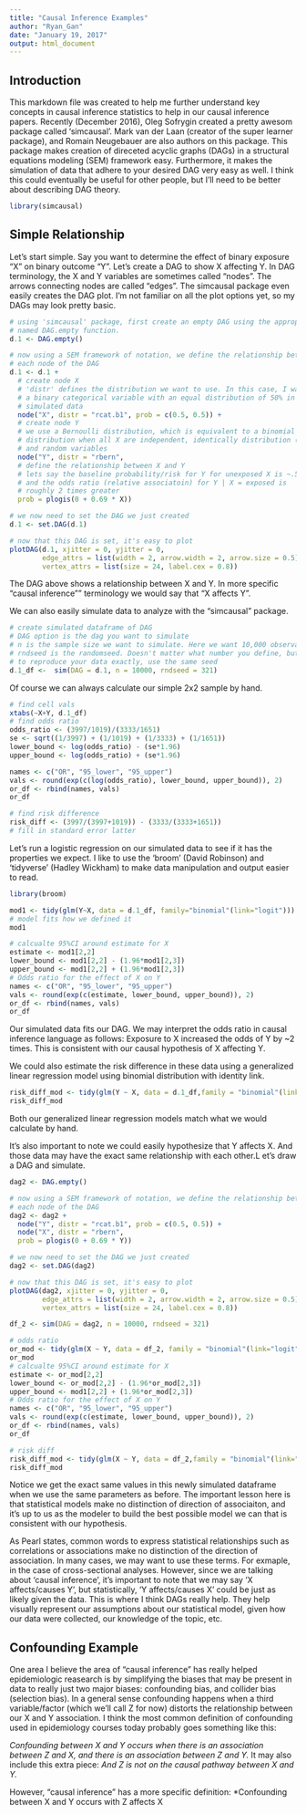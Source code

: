 ```yaml
---
title: "Causal Inference Examples"
author: "Ryan_Gan"
date: "January 19, 2017"
output: html_document
---
```


## Introduction

This markdown file was created to help me further understand key concepts in causal inference statistics to help in our causal inference papers. Recently (December 2016), Oleg Sofrygin created a pretty awesom package called 'simcausal'. Mark van der Laan (creator of the super learner package), and Romain Neugebauer are also authors on this package. This package makes creation of direceted acyclic graphs (DAGs) in a structural equations modeling (SEM) framework easy. Furthermore, it makes the simulation of data that adhere to your desired DAG very easy as well. I think this could eventually be useful for other people, but I'll need to be better about describing DAG theory.

```r
library(simcausal)
```

## Simple Relationship

Let's start simple. Say you want to determine the effect of binary exposure "X" on binary outcome "Y". Let's create a DAG to show X affecting Y. In DAG terminology, the X and Y variables are sometimes called "nodes". The arrows connecting nodes are called "edges". 
The simcausal package even easily creates the DAG plot. I'm not familiar on all the plot options yet, so my DAGs may look pretty basic.

```r
# using 'simcausal' package, first create an empty DAG using the appropriately
# named DAG.empty function.
d.1 <- DAG.empty()

# now using a SEM framework of notation, we define the relationship between 
# each node of the DAG
d.1 <- d.1 +
  # create node X
  # 'distr' defines the distribution we want to use. In this case, I want
  # a binary categorical variable with an equal distribution of 50% in the 
  # simulated data
  node("X", distr = "rcat.b1", prob = c(0.5, 0.5)) +  
  # create node Y
  # we use a Bernoulli distribution, which is equivalent to a binomial 
  # distribution when all X are independent, identically distribution (iid)
  # and random variables
  node("Y", distr = "rbern",
  # define the relationship between X and Y
  # lets say the baseline probability/risk for Y for unexposed X is ~.50
  # and the odds ratio (relative associatoin) for Y | X = exposed is 
  # roughly 2 times greater
  prob = plogis(0 + 0.69 * X))

# we now need to set the DAG we just created
d.1 <- set.DAG(d.1)

# now that this DAG is set, it's easy to plot
plotDAG(d.1, xjitter = 0, yjitter = 0,
        edge_attrs = list(width = 2, arrow.width = 2, arrow.size = 0.5),
        vertex_attrs = list(size = 24, label.cex = 0.8))

```

The DAG above shows a relationship between X and Y. In more specific "causal inference"" terminology we would say that "X affects Y".

We can also easily simulate data to analyze with the "simcausal" package. 

```r
# create simulated dataframe of DAG
# DAG option is the dag you want to simulate
# n is the sample size we want to simulate. Here we want 10,000 observatoins
# rndseed is the randomseed. Doesn't matter what number you define, but if you want
# to reproduce your data exactly, use the same seed
d.1_df <-  sim(DAG = d.1, n = 10000, rndseed = 321)

```

Of course we can always calculate our simple 2x2 sample by hand.

```r
# find cell vals
xtabs(~X+Y, d.1_df)
# find odds ratio
odds_ratio <- (3997/1019)/(3333/1651) 
se <- sqrt((1/3997) + (1/1019) + (1/3333) + (1/1651))
lower_bound <- log(odds_ratio) - (se*1.96)
upper_bound <- log(odds_ratio) + (se*1.96)

names <- c("OR", "95_lower", "95_upper")
vals <- round(exp(c(log(odds_ratio), lower_bound, upper_bound)), 2)
or_df <- rbind(names, vals)
or_df

# find risk difference
risk_diff <- (3997/(3997+1019)) - (3333/(3333+1651))
# fill in standard error latter

```

Let's run a logistic regression on our simulated data to see if it has the properties we expect. I like to use the 'broom' (David Robinson) and 'tidyverse' (Hadley Wickham) to make data manipulation and output easier to read.

```r
library(broom)

mod1 <- tidy(glm(Y~X, data = d.1_df, family="binomial"(link="logit")))
# model fits how we defined it
mod1

# calcualte 95%CI around estimate for X
estimate <- mod1[2,2]
lower_bound <- mod1[2,2] - (1.96*mod1[2,3])
upper_bound <- mod1[2,2] + (1.96*mod1[2,3])
# Odds ratio for the effect of X on Y
names <- c("OR", "95_lower", "95_upper")
vals <- round(exp(c(estimate, lower_bound, upper_bound)), 2)
or_df <- rbind(names, vals)
or_df

```

Our simulated data fits our DAG. We may interpret the odds ratio in causal inference language as follows:
Exposure to X increased the odds of Y by ~2 times. This is consistent with our causal hypothesis of X affecting Y. 

We could also estimate the risk difference in these data using a generalized linear regression model using binomial distribution with identity link.

```r

risk_diff_mod <- tidy(glm(Y ~ X, data = d.1_df,family = "binomial"(link="identity")))
risk_diff_mod

```

Both our generalized linear regression models match what we would calculate by hand.

It's also important to note we could easily hypothesize that Y affects X. And those data may have the exact same relationship with each other.L et's draw a DAG and simulate.

```r

dag2 <- DAG.empty()

# now using a SEM framework of notation, we define the relationship between 
# each node of the DAG
dag2 <- dag2 +
  node("Y", distr = "rcat.b1", prob = c(0.5, 0.5)) +  
  node("X", distr = "rbern",
  prob = plogis(0 + 0.69 * Y))

# we now need to set the DAG we just created
dag2 <- set.DAG(dag2)

# now that this DAG is set, it's easy to plot
plotDAG(dag2, xjitter = 0, yjitter = 0,
        edge_attrs = list(width = 2, arrow.width = 2, arrow.size = 0.5),
        vertex_attrs = list(size = 24, label.cex = 0.8))

df_2 <- sim(DAG = dag2, n = 10000, rndseed = 321)

# odds ratio 
or_mod <- tidy(glm(X ~ Y, data = df_2, family = "binomial"(link="logit")))
or_mod
# calcualte 95%CI around estimate for X
estimate <- or_mod[2,2]
lower_bound <- or_mod[2,2] - (1.96*or_mod[2,3])
upper_bound <- mod1[2,2] + (1.96*or_mod[2,3])
# Odds ratio for the effect of X on Y
names <- c("OR", "95_lower", "95_upper")
vals <- round(exp(c(estimate, lower_bound, upper_bound)), 2)
or_df <- rbind(names, vals)
or_df

# risk diff
risk_diff_mod <- tidy(glm(X ~ Y, data = df_2,family = "binomial"(link="identity")))
risk_diff_mod
```


Notice we get the exact same values in this newly simulated dataframe when we use the same parameters as before. The important lesson here is that statistical models make no distinction of direction of associaiton, and it's up to us as the modeler to build the best possible model we can that is consistent with our hypothesis. 

As Pearl states, common words to express statistical relationships such as correlations or associations make no distinction of the direction of association. In many cases, we may want to use these terms. For exmaple, in the case of cross-sectional analyses. However, since we are talking about 'causal inference', it's important to note that we may say 'X affects/causes Y', but statistically, 'Y affects/causes X' could be just as likely given the data. This is where I think DAGs really help. They help visually represent our assumptions about our statistical model, given how our data were collected, our knowledge of the topic, etc. 

## Confounding Example

One area I believe the area of "causal inference" has really helped epidemiologic reasearch is by simplifying the biases that may be present in data to really just two major biases: confounding bias, and collider bias (selection bias). In a general sense confounding happens when a third variable/factor (which we'll call Z for now) distorts the relationship between our X and Y association. I think the most common definition of confounding used in epidemiology courses today probably goes something like this:

*Confounding between X and Y occurs when there is an association between Z and X, and there is an association between Z and Y.* 
It may also include this extra piece: *And Z is not on the causal pathway between X and Y.*

However, "causal inference" has a more specific definition:
*Confounding between X and Y occurs with Z affects X 


